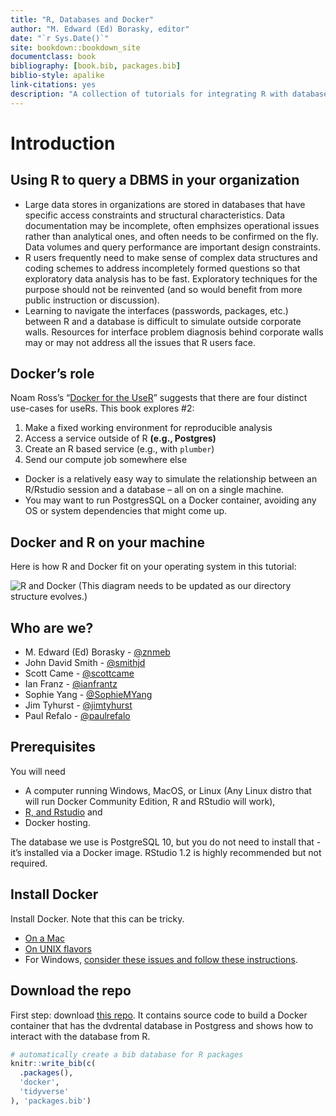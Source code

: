 ```yaml
---
title: "R, Databases and Docker"
author: "M. Edward (Ed) Borasky, editor"
date: "`r Sys.Date()`"
site: bookdown::bookdown_site
documentclass: book
bibliography: [book.bib, packages.bib]
biblio-style: apalike
link-citations: yes
description: "A collection of tutorials for integrating R with databases using Docker"
---
```


# Introduction

## Using R to query a DBMS in your organization

* Large data stores in organizations are stored in databases that have specific access constraints and structural characteristics.  Data documentation may be incomplete, often emphsizes operational issues rather than analytical ones, and often needs to be confirmed on the fly.  Data volumes and query performance are important design constraints.
* R users frequently need to make sense of complex data structures and coding schemes to address incompletely formed questions so that exploratory data analysis has to be fast. Exploratory techniques for the purpose should not be reinvented (and so would benefit from more public instruction or discussion).
* Learning to navigate the interfaces (passwords, packages, etc.) between R and a database is difficult to simulate outside corporate walls.  Resources for interface problem diagnosis behind corporate walls may or may not address all the issues that R users face.

## Docker's role

Noam Ross's "[Docker for the UseR](https://nyhackr.blob.core.windows.net/presentations/Docker-for-the-UseR_Noam-Ross.pdf)" suggests that there are four distinct use-cases for useRs.  This book explores #2:

1. Make a fixed working environment for reproducible analysis
2. Access a service outside of R **(e.g., Postgres)**
3. Create an R based service (e.g., with `plumber`)
4. Send our compute job somewhere else

* Docker is a relatively easy way to simulate the relationship between an R/Rstudio session and a database -- all on on a single machine.
* You may want to run PostgresSQL on a Docker container, avoiding any OS or system dependencies that might come up. 

## Docker and R on your machine

Here is how R and Docker fit on your operating system in this tutorial:
    
![R and Docker](./screenshots/r-and-docker.png)
(This diagram needs to be updated as our directory structure evolves.)

## Who are we?

* M. Edward (Ed) Borasky - [\@znmeb](https://github.com/znmeb)
* John David Smith - [\@smithjd](https://github.com/smithjd)
* Scott Came - [\@scottcame](https://github.com/scottcame)
* Ian Franz - [\@ianfrantz](https://github.com/ianfrantz)
* Sophie Yang - [\@SophieMYang](https://github.com/SophieMYang)
* Jim Tyhurst - [\@jimtyhurst](https://github.com/jimtyhurst)
* Paul Refalo - [\@paulrefalo](https://github.com/paulrefalo)

## Prerequisites
You will need

* A computer running Windows, MacOS, or Linux (Any Linux distro that will run Docker Community Edition, R and RStudio will work),
* [R, and Rstudio](https://www.datacamp.com/community/tutorials/installing-R-windows-mac-ubuntu) and
* Docker hosting.

The database we use is PostgreSQL 10, but you do not need to install that - it's installed via a Docker image. RStudio 1.2 is highly recommended but not required.

## Install Docker

Install Docker.  Note that this can be tricky.  

  + [On a Mac](https://docs.docker.com/docker-for-mac/install/)
  + [On UNIX flavors](https://docs.docker.com/install/#supported-platforms)
  + For Windows, [consider these issues and follow these instructions](https://smithjd.github.io/sql-pet/docker-hosting-for-windows.html).

## Download the repo

First step: download [this repo](https://github.com/smithjd/sql-pet).  It contains source code to build a Docker container that has the dvdrental database in Postgress and shows how to interact with the database from R.

```r
# automatically create a bib database for R packages
knitr::write_bib(c(
  .packages(),
  'docker',
  'tidyverse'
), 'packages.bib')
```
